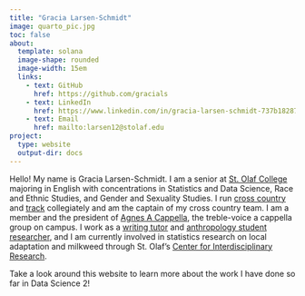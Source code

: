 ```yaml
---
title: "Gracia Larsen-Schmidt"
image: quarto_pic.jpg
toc: false
about:
  template: solana
  image-shape: rounded
  image-width: 15em
  links:
    - text: GitHub
      href: https://github.com/gracials
    - text: LinkedIn
      href: https://www.linkedin.com/in/gracia-larsen-schmidt-737b18287/
    - text: Email
      href: mailto:larsen12@stolaf.edu
project:
  type: website
  output-dir: docs
---
```


Hello! My name is Gracia Larsen-Schmidt. I am a senior at [St. Olaf College](https://wp.stolaf.edu/) majoring in English with concentrations in Statistics and Data Science, Race and Ethnic Studies, and Gender and Sexuality Studies. I run [cross country](https://athletics.stolaf.edu/sports/womens-cross-country) and [track](https://athletics.stolaf.edu/sports/womens-track-and-field) collegiately and am the captain of my cross country team. I am a member and the president of [Agnes A Cappella](https://www.instagram.com/agnesacappella_stolaf/), the treble-voice a cappella group on campus. I work as a [writing tutor](https://wp.stolaf.edu/academic-success/writing-desk/) and [anthropology student researcher](https://larsen1217.wixsite.com/my-site), and I am currently involved in statistics research on local adaptation and milkweed through St. Olaf's [Center for Interdisciplinary Research](https://wp.stolaf.edu/cir/). 

\np

Take a look around this website to learn more about the work I have done so far in Data Science 2!
